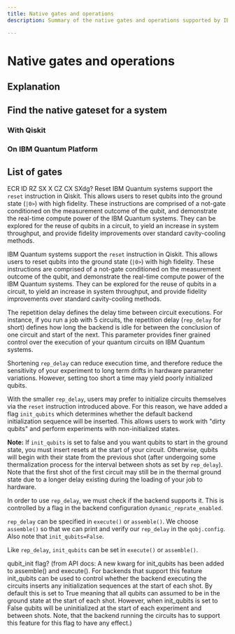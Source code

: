 ```yaml
---
title: Native gates and operations
description: Summary of the native gates and operations supported by IBM Quantum systems

---
```


# Native gates and operations

## Explanation

## Find the native gateset for a system

### With Qiskit

### On IBM Quantum Platform

## List of gates

ECR
ID
RZ
SX
X
CZ
CX
SXdg?
Reset
IBM Quantum systems support the `reset` instruction in Qiskit. This allows users to reset qubits into the ground state (`|0>`) with high fidelity. These instructions are comprised of a not-gate conditioned on the measurement outcome of the qubit, and demonstrate the real-time compute power of the IBM Quantum systems. They can be explored for the reuse of qubits in a circuit, to yield an increase in system throughput, and provide fidelity improvements over standard cavity-cooling methods. 

IBM Quantum systems support the `reset` instruction in Qiskit. This allows users to reset qubits into the ground state (`|0>`) with high fidelity. These instructions are comprised of a not-gate conditioned on the measurement outcome of the qubit, and demonstrate the real-time compute power of the IBM Quantum systems. They can be explored for the reuse of qubits in a circuit, to yield an increase in system throughput, and provide fidelity improvements over standard cavity-cooling methods. 

The repetition delay defines the delay time between circuit executions. For instance, if you run a job with 5 circuits, the repetition delay (`rep_delay` for short) defines how long the backend is idle for between the conclusion of one circuit and start of the next. This parameter provides finer grained control over the execution of your quantum circuits on IBM Quantum systems.

Shortening `rep_delay` can reduce execution time, and therefore reduce the sensitivity of your experiment to long term drifts in hardware parameter variations. However, setting too short a time may yield poorly initialized qubits.

With the smaller `rep_delay`, users may prefer to initialize circuits themselves via the `reset` instruction introduced above. For this reason, we have added a flag `init_qubits` which determines whether the default backend initialization sequence will be inserted. This allows users to work with "dirty qubits" and perform experiments with non-initialized states.

<div class="alert alert-block alert-info">

    
**Note:** If `init_qubits` is set to false and you want qubits to start in the ground state, you must insert resets at the start of your circuit. Otherwise, qubits will begin with their state from the previous shot (after undergoing some thermalization process for the interval between shots as set by `rep_delay`). Note that the first shot of the first circuit may still be in the thermal ground state due to a longer delay existing during the loading of your job to hardware.
</div>

In order to use `rep_delay`, we must check if the backend supports it. This is controlled by a flag in the backend configuration `dynamic_reprate_enabled`.

`rep_delay` can be specified in `execute()` or `assemble()`. We choose `assemble()` so that we can print and verify our `rep_delay` in the `qobj.config`. Also note that `init_qubits=False`.

Like `rep_delay`, `init_qubits` can be set in `execute()` or `assemble()`.


qubit_init flag? (from API docs: A new kwarg for init_qubits has been added to assemble() and execute(). For backends that support this feature init_qubits can be used to control whether the backend executing the circuits inserts any initialization sequences at the start of each shot. By default this is set to True meaning that all qubits can assumed to be in the ground state at the start of each shot. However, when init_qubits is set to False qubits will be uninitialized at the start of each experiment and between shots. Note, that the backend running the circuits has to support this feature for this flag to have any effect.)
